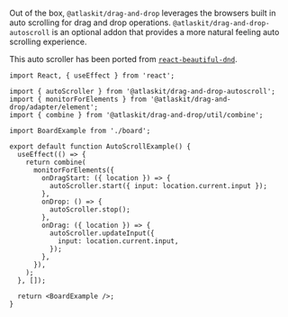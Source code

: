 
<SectionMessage>

Out of the box, `@atlaskit/drag-and-drop` leverages the browsers built in auto scrolling for drag and drop operations. `@atlaskit/drag-and-drop-autoscroll` is an optional addon that provides a more natural feeling auto scrolling experience.

This auto scroller has been ported from [`react-beautiful-dnd`](https://github.com/atlassian/react-beautiful-dnd).

</SectionMessage>

```tsx
import React, { useEffect } from 'react';

import { autoScroller } from '@atlaskit/drag-and-drop-autoscroll';
import { monitorForElements } from '@atlaskit/drag-and-drop/adapter/element';
import { combine } from '@atlaskit/drag-and-drop/util/combine';

import BoardExample from './board';

export default function AutoScrollExample() {
  useEffect(() => {
    return combine(
      monitorForElements({
        onDragStart: ({ location }) => {
          autoScroller.start({ input: location.current.input });
        },
        onDrop: () => {
          autoScroller.stop();
        },
        onDrag: ({ location }) => {
          autoScroller.updateInput({
            input: location.current.input,
          });
        },
      }),
    );
  }, []);

  return <BoardExample />;
}
```